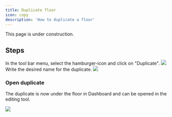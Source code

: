 ```yaml
---
title: Duplicate floor
icon: copy
description: 'How to duplicate a floor'
---
```


<Warning>
    This page is under construction.
</Warning>

## Steps

<Steps>
  <Step title="Duplicate floor">
    In the tool bar menu, select the hamburger-icon and click on "Duplicate".
    <Frame type="glass">
        <img src="/images/engine/duplicate-floor/step-1.png" />
    </Frame>
  </Step>
  <Step title="Change name">
    Write the desired name for the duplicate.
    <Frame type="glass">
        <img src="/images/engine/duplicate-floor/step-2.png" />
    </Frame>
  </Step>
</Steps>

### Open duplicate

The duplicate is now under the floor in Dashboard and can be opened in the editing tool.

<Frame type="glass">
    <img src="/images/engine/duplicate-floor/my-draft.png" />
</Frame>
